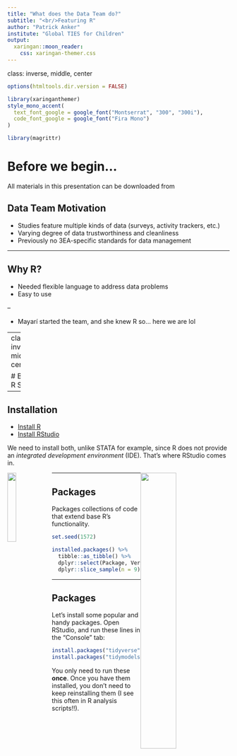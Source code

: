 ```yaml
---
title: "What does the Data Team do?"
subtitle: "<br/>Featuring R"
author: "Patrick Anker"
institute: "Global TIES for Children"
output:
  xaringan::moon_reader:
    css: xaringan-themer.css
---
```

class: inverse, middle, center

```r
options(htmltools.dir.version = FALSE)

library(xaringanthemer)
style_mono_accent(
  text_font_google = google_font("Montserrat", "300", "300i"),
  code_font_google = google_font("Fira Mono")
)

library(magrittr)
```

# Before we begin...

All materials in this presentation can be downloaded from 

## Data Team Motivation

- Studies feature multiple kinds of data (surveys, activity trackers, etc.)
- Varying degree of data trustworthiness and cleanliness
- Previously no 3EA-specific standards for data management

---

## Why R?

- Needed flexible language to address data problems
- Easy to use

--

- Mayarí started the team, and she knew R so... here we are lol

---
class: inverse, middle, center

# Basic R Setup

---

## Installation

- [Install R](https://cran.r-project.org/)
- [Install RStudio](https://rstudio.com/products/rstudio/download/)

We need to install both, unlike STATA for example, since R does not provide an _integrated development environment_ (IDE). That's where RStudio comes in.

<img src="images/r-logo.svg" width="20%" style="float:left" /> <img src="images/rstudio-logo.svg" width="40%" style="float:right" />

---

## Packages

Packages collections of code that extend base R's functionality.

```r
set.seed(1572)

installed.packages() %>% 
  tibble::as_tibble() %>% 
  dplyr::select(Package, Version) %>% 
  dplyr::slice_sample(n = 9)
```

---

## Packages

Let's install some popular and handy packages. Open RStudio, and run these lines in the "Console" tab: 

```r
install.packages("tidyverse")
install.packages("tidymodels")
```

You only need to run these **once**. Once you have them installed, you don't need to keep reinstalling them (I see this often in R analysis scripts!!).
